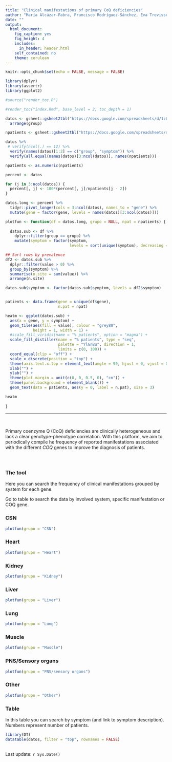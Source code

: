 ```yaml
---
title: "Clinical manifestations of primary CoQ deficiencies"
author: "María Alcázar-Fabra, Francisco Rodríguez-Sánchez, Eva Trevisson & Gloria Brea-Calvo"
date: ""
output: 
  html_document: 
    fig_caption: yes
    fig_height: 4
    includes:
      in_header: header.html
    self_contained: no
    theme: cerulean
---
```


```r
knitr::opts_chunk$set(echo = FALSE, message = FALSE)
```


```r
library(dplyr)
library(assertr)
library(ggplot2)

#source("render_toc.R")
```


```r
#render_toc("index.Rmd", base_level = 2, toc_depth = 1)
```



```r

datos <- gsheet::gsheet2tbl("https://docs.google.com/spreadsheets/d/1zCc9r7Uy_6ujOU5qXc7VOXuN4OSvIJg5Tx9iqWw6swY/edit?usp=sharing", sheetid = 1) %>%
  arrange(group)

npatients <- gsheet::gsheet2tbl("https://docs.google.com/spreadsheets/d/1zCc9r7Uy_6ujOU5qXc7VOXuN4OSvIJg5Tx9iqWw6swY/edit?usp=sharing#gid=1452337852") 

datos %>%
 # verify(ncol(.) == 12) %>%
  verify(names(datos)[1:2] == c("group", "symptom")) %>%
  verify(all.equal(names(datos)[3:ncol(datos)], names(npatients)))

npatients <- as.numeric(npatients)

```


```r
percent <- datos

for (j in 3:ncol(datos)) {
  percent[, j] <- 100*(percent[, j]/npatients[j - 2])
}

```


```r
datos.long <- percent %>%
  tidyr::pivot_longer(cols = 3:ncol(datos), names_to = "gene") %>%
  mutate(gene = factor(gene, levels = names(datos)[3:ncol(datos)]))
```


```r

plotfun <- function(df = datos.long, grupo = NULL, npat = npatients) {
  
  datos.sub <- df %>%
    dplyr::filter(group == grupo) %>%
    mutate(symptom = factor(symptom, 
                            levels = sort(unique(symptom), decreasing = TRUE)))

## Sort rows by prevalence
df2 <- datos.sub %>%
  dplyr::filter(value > 0) %>%
  group_by(symptom) %>%
  summarise(n.site = sum(value)) %>%
  arrange(n.site)

datos.sub$symptom <- factor(datos.sub$symptom, levels = df2$symptom)


patients <- data.frame(gene = unique(df$gene),
                       n.pat = npat)

heatm <- ggplot(datos.sub) +
  aes(x = gene, y = symptom) +
  geom_tile(aes(fill = value), colour = "grey80",
            height = 1, width = 1) +
  #scale_fill_viridis(name = "% patients", option = "magma") +
  scale_fill_distiller(name = "% patients", type = "seq",
                       palette = "YlGnBu", direction = 1,
                       limits = c(0, 100)) +
  coord_equal(clip = "off") +
  scale_x_discrete(position = "top") +
  theme(axis.text.x.top = element_text(angle = 90, hjust = 0, vjust = 0.5)) +
  xlab("") +
  ylab("") +
  theme(plot.margin = unit(c(0, 0, 0.5, 0), "cm")) +
  theme(panel.background = element_blank()) +
  geom_text(data = patients, aes(y = 0, label = n.pat), size = 3)

heatm
  
}

```


-----------------------------------------------------------------


<br>

Primary coenzyme Q (CoQ) deficiencies are clinically heterogeneous and lack a clear genotype-phenotype correlation. With this platform, we aim to periodically compile he frequency of reported manifestations associated with the different *COQ* genes to improve the diagnosis of patients. 

<br>







## {.tabset .tabset-fade .tabset-pills}


### The tool

Here you can search the frequency of clinical manifestations grouped by system for each gene.

Go to table to search the data by involved system, specific manifestation or COQ gene.

### CSN

```r
plotfun(grupo = "CSN")
```


### Heart

```r
plotfun(grupo = "Heart")
```


### Kidney

```r
plotfun(grupo = "Kidney")
```


### Liver

```r
plotfun(grupo = "Liver")
```


### Lung

```r
plotfun(grupo = "Lung")
```


### Muscle

```r
plotfun(grupo = "Muscle")
```


### PNS/Sensory organs

```r
plotfun(grupo = "PNS/sensory organs")
```


### Other

```r
plotfun(grupo = "Other")
```


### Table

In this table you can search by symptom (and link to symptom description). Numbers represent number of patients.

```r
library(DT)
datatable(datos, filter = "top", rownames = FALSE)
```


## {-}



Last update: `r Sys.Date()`
